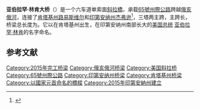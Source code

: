 {{Orphan|time=2017-11-25T13:16:41+00:00}}

'''亚伯拉罕·林肯大桥'''（{{lang-en|Abraham Lincoln Bridge}}）是一个六车道单索面[[斜拉橋|斜拉橋]]，承载[[65號州際公路|65號州際公路]]跨越[[俄亥俄河|俄亥俄河]]，连接了[[肯塔基州|肯塔基州]][[路易維爾_(肯塔基州)|路易斯维尔]]和[[印第安纳州|印第安纳州]][[杰斐逊维尔_(印第安纳州)|杰弗逊]]<ref>{{Cite news|url=http://www.courier-journal.com/story/news/local/2015/11/30/downtown-bridge-expected-named-today/76555566/|title=It's official! New bridge named for Lincoln|last=Shafer|first=Sheldon S.|date=November 30, 2015|work=[[The_Courier-Journal|The Courier-Journal]]|accessdate=2015-11-30|location=Louisville}}</ref>，三塔两主跨，主跨长{{Convert|700|ft|sigfig=3}}，桥梁总长度为{{Convert|2100|ft}}。它以在肯塔基州出生，在印第安纳州南部长大的[[美国总统|美国总统]] [[亚伯拉罕·林肯|亚伯拉罕·林肯]]的名字命名。

== 参考文献 ==
{{Reflist}}

[[Category:2015年完工桥梁|Category:2015年完工桥梁]]
[[Category:俄亥俄河桥梁|Category:俄亥俄河桥梁]]
[[Category:美国斜拉桥|Category:美国斜拉桥]]
[[Category:65號州際公路|Category:65號州際公路]]
[[Category:印第安纳州桥梁|Category:印第安纳州桥梁]]
[[Category:肯塔基州桥梁|Category:肯塔基州桥梁]]
[[Category:以國家元首命名的橋樑|Category:以國家元首命名的橋樑]]
[[Category:2015年印第安納州建立|Category:2015年印第安納州建立]]